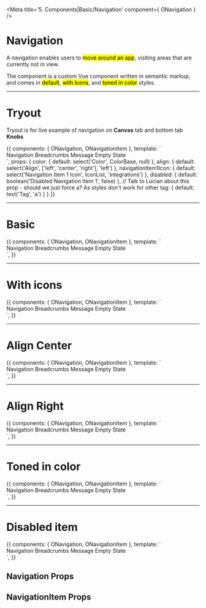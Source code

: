 
<!-- Need to add decorator to Story, for router-link to be recognized -->



<Meta title='5. Components|Basic/Navigation' component={ ONavigation } />

# Navigation

A navigation enables users to <mark>move around an app</mark>, visiting areas that are currently not in view.

The component is a custom Vue component written in semantic markup, and comes in <mark>default</mark>, <mark>with Icons</mark>, and <mark>toned in color</mark> styles.


<hr/>


# Tryout

Tryout is for live example of navigation on **Canvas** tab and bottom tab **Knobs**

<Story name='Tryout' decorators={[BasicRouterDecorator]}>
  {{
    components: { ONavigation, ONavigationItem },
    template: `<div>
        <o-navigation :color="color" :align="align">
          <o-navigation-item to="/" :icon="navigationItem1Icon" :disabled="disabled" :tag="tag">Navigation</o-navigation-item>
          <o-navigation-item to="/breadcrumbs" :tag="tag">Breadcrumbs</o-navigation-item>
          <o-navigation-item to="/message" :tag="tag">Message</o-navigation-item>
          <o-navigation-item to="/empty-state" :tag="tag">Empty State</o-navigation-item>
        </o-navigation>
        <router-view/>
      </div>`,
    props: {
      color: {
        default: select('Color', ColorBase, null)
      },
      align: {
        default: select('Align', ['left', 'center', 'right'], 'left')
      },
      navigationItem1Icon: {
        default: select('Navigation Item 1 Icon', IconList, 'integrations')
      },
      disabled: {
        default: boolean('Disabled Navigation Item 1', false)
      },
      // Talk to Lucian about this prop - should we just force a? As styles don't work for other
      tag: {
        default: text('Tag', 'a')
      }
    }
  }}
</Story>

<hr/>


# Basic

<Preview>
  <Story name='Basic' decorators={[BasicRouterDecorator]}>{{
    components: { ONavigation, ONavigationItem },
    template: `<div>
        <o-navigation>
          <o-navigation-item to="/">Navigation</o-navigation-item>
          <o-navigation-item to="/breadcrumbs">Breadcrumbs</o-navigation-item>
          <o-navigation-item to="/message">Message</o-navigation-item>
          <o-navigation-item to="/empty-state">Empty State</o-navigation-item>
        </o-navigation>
        <router-view/>
      </div>`,
  }}</Story>
</Preview>

<hr/>


# With icons

<Preview>
  <Story name='With icons' decorators={[BasicRouterDecorator]}>{{
    components: { ONavigation, ONavigationItem },
    template: `<div>
        <o-navigation>
          <o-navigation-item to="/" icon="integrations">Navigation</o-navigation-item>
          <o-navigation-item to="/breadcrumbs" icon="theme">Breadcrumbs</o-navigation-item>
          <o-navigation-item to="/message" icon="rules">Message</o-navigation-item>
          <o-navigation-item to="/empty-state" icon="code">Empty State</o-navigation-item>
        </o-navigation>
        <router-view/>
      </div>`,
  }}</Story>
</Preview>

<hr/>


# Align Center

<Preview>
  <Story name='Align Center' decorators={[BasicRouterDecorator]}>{{
    components: { ONavigation, ONavigationItem },
    template: `<div>
        <o-navigation align="center">
          <o-navigation-item to="/">Navigation</o-navigation-item>
          <o-navigation-item to="/breadcrumbs">Breadcrumbs</o-navigation-item>
          <o-navigation-item to="/message">Message</o-navigation-item>
          <o-navigation-item to="/empty-state">Empty State</o-navigation-item>
        </o-navigation>
        <router-view/>
      </div>`,
  }}</Story>
</Preview>

<hr/>


# Align Right

<Preview>
  <Story name='Align Right' decorators={[BasicRouterDecorator]}>{{
    components: { ONavigation, ONavigationItem },
    template: `<div>
        <o-navigation align="right">
          <o-navigation-item to="/">Navigation</o-navigation-item>
          <o-navigation-item to="/breadcrumbs">Breadcrumbs</o-navigation-item>
          <o-navigation-item to="/message">Message</o-navigation-item>
          <o-navigation-item to="/empty-state">Empty State</o-navigation-item>
        </o-navigation>
        <router-view/>
      </div>`,
  }}</Story>
</Preview>

<hr/>


# Toned in color

<Preview>
  <Story name='Toned in color' decorators={[BasicRouterDecorator]}>{{
    components: { ONavigation, ONavigationItem },
    template: `<div>
        <o-navigation color="secondary">
          <o-navigation-item to="/">Navigation</o-navigation-item>
          <o-navigation-item to="/breadcrumbs">Breadcrumbs</o-navigation-item>
          <o-navigation-item to="/message">Message</o-navigation-item>
          <o-navigation-item to="/empty-state">Empty State</o-navigation-item>
        </o-navigation>
        <router-view/>
      </div>`,
  }}</Story>
</Preview>

<hr/>


# Disabled item

<Preview>
  <Story name='Disabled item' decorators={[BasicRouterDecorator]}>{{
    components: { ONavigation, ONavigationItem },
    template: `<div>
        <o-navigation>
          <o-navigation-item to="/">Navigation</o-navigation-item>
          <o-navigation-item to="/breadcrumbs">Breadcrumbs</o-navigation-item>
          <o-navigation-item to="/message">Message</o-navigation-item>
          <o-navigation-item to="/empty-state" :disabled="true">Empty State</o-navigation-item>
        </o-navigation>
        <router-view/>
      </div>`,
  }}</Story>
</Preview>


## Navigation Props

<Props of={ONavigation} />



## NavigationItem Props

<Props of={ONavigationItem} />